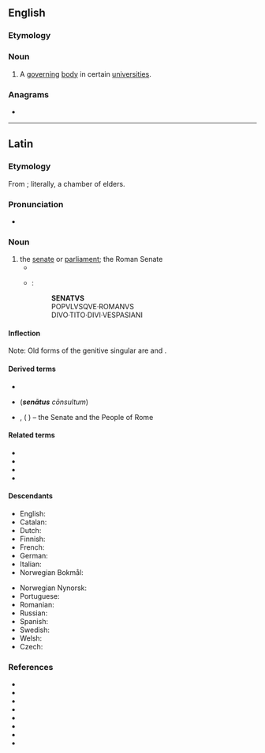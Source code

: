 ==English==

===Etymology===
{{bor|en|la|senatus}}

===Noun===
{{en-noun|?}}

# A [[govern]]ing [[body]] in certain [[university|universities]].

===Anagrams===
* {{anagrams|en|a=aensstu|nasutes|sun teas|unseats}}

----

==Latin==

===Etymology===
From {{m|la|senex||old}}; literally, a chamber of elders.

===Pronunciation===
* {{la-IPA|senātus}}

===Noun===
{{la-noun|senātus|senātūs|m|fourth}}

# the [[senate]] or [[parliament]]; the Roman Senate
#* {{Q|la|Cicero|Catiline|Oratio in Catilinam Prima in Senatu Habita|2|quote=O tempora, o mores! '''Senatus''' haec intellegit, consul videt; hic tamen vivit. Vivit?|trans=Shame on the age and on its principles! The '''senate''' is aware of these things; the consul sees them; and yet this man lives. Lives!}}
#* {{circa|82 {{AD}}}} {{w|Arch of Titus}}:
#*: '''SENATVS'''
#*: POPVLVSQVE·ROMANVS
#*: DIVO·TITO·DIVI·VESPASIANI

====Inflection====
{{la-decl-4th|senāt}}
Note: Old forms of the genitive singular are {{m|la|senātuis}} and {{m|la|senātī}}.

====Derived terms====
* {{l|la|senāculum}}
* {{l|la|S. C.}} ('''''senātus''' cōnsultum'')
* {{l|la|S. P. Q. R.}}, {{l|la|SPQR}} ('''''{{l|la|senatus|Senātus}}''' {{l|la|populus|Populus}}{{l|la|-que|que}} {{l|la|romanus|Rōmānus}}'') – the Senate and the People of Rome

====Related terms====
* {{l|la|senātor}}
* {{l|la|senātōrius}}
* {{l|la|senātrīx}}
* {{l|la|senex}}

====Descendants====
{{top2}}
* English: {{l|en|senate}} {{qualifier|borrowed}}
* Catalan: {{l|ca|senat}} 
* Dutch: {{l|nl|senaat}} {{qualifier|borrowed}}
* Finnish: {{l|fi|senaatti}} {{qualifier|borrowed}}
* French: {{l|fr|sénat}}
* German: {{l|de|Senat}} {{qualifier|borrowed}}
* Italian: {{l|it|senato}}
* Norwegian Bokmål: {{l|nb|senat}}
{{mid2}}
* Norwegian Nynorsk: {{l|nn|senat}}
* Portuguese: {{l|pt|senado}}
* Romanian: {{l|ro|senat}}
* Russian: {{l|ru|сена́т}} {{qualifier|borrowed}}
* Spanish: {{l|es|senado}}
* Swedish: {{l|sv|senat}} {{qualifier|borrowed}}
* Welsh: {{l|cy|senedd}} {{qualifier|borrowed}}
* Czech: {{l|cs|senát}} {{qualifier|borrowed}}
{{bottom}}

===References===
* {{R:L&S}}
* {{R:Elementary Lewis}}
* {{R:du Cange}}
* {{R:Gaffiot}}
* {{R:M&A}}
* {{R:Peck}}
* {{R:NLW}}
* {{R:Smith's Antiquities}}